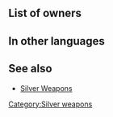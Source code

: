 {{Weapon Infobox
|tagid=SID_銀の斧
|weaponType=Axe
|might=11
|range=1
|cost=200
|statModifiers=0,11,0,0,0
|next=Silver Axe+
|promotionRarity=5
|promotionTier=1
|required=Steel Axe
|properties=random_all
}}
==List of owners==
{{Skill Hero List}}
{{NoInheritHeroes}}
==In other languages==
{{OtherLanguages
|japanese=銀の斧
|german=Silberaxt
|spanishEU=Hacha plata
|spanishLA=Hacha plata
|french=Hache argent
|italian=Ascia argento
|chineseTW=銀斧
|portuguese=Machado prata
}}
==See also==
* [[Silver Weapons]]
{{Weapons Navbox}}
[[Category:Silver weapons]]